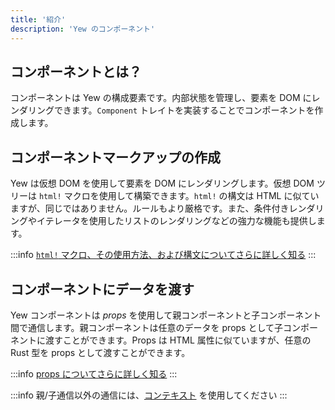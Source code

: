 ```yaml
---
title: '紹介'
description: 'Yew のコンポーネント'
---
```


## コンポーネントとは？

コンポーネントは Yew の構成要素です。内部状態を管理し、要素を DOM にレンダリングできます。`Component` トレイトを実装することでコンポーネントを作成します。

## コンポーネントマークアップの作成

Yew は仮想 DOM を使用して要素を DOM にレンダリングします。仮想 DOM ツリーは `html!` マクロを使用して構築できます。`html!` の構文は HTML に似ていますが、同じではありません。ルールもより厳格です。また、条件付きレンダリングやイテレータを使用したリストのレンダリングなどの強力な機能も提供します。

:::info
[`html!` マクロ、その使用方法、および構文についてさらに詳しく知る](concepts/html/introduction.mdx)
:::

## コンポーネントにデータを渡す

Yew コンポーネントは _props_ を使用して親コンポーネントと子コンポーネント間で通信します。親コンポーネントは任意のデータを props として子コンポーネントに渡すことができます。Props は HTML 属性に似ていますが、任意の Rust 型を props として渡すことができます。

:::info
[props についてさらに詳しく知る](advanced-topics/struct-components/properties.mdx)
:::

:::info
親/子通信以外の通信には、[コンテキスト](../../concepts/contexts.mdx) を使用してください
:::
